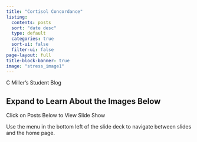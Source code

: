 ```yaml
---
title: "Cortisol Concordance"
listing:
  contents: posts
  sort: "date desc"
  type: default
  categories: true
  sort-ui: false
  filter-ui: false
page-layout: full
title-block-banner: true
image: "stress_image1"
---
```


::: callout-note
C Miller's Student Blog
:::

::: {.callout-caution collapse="true"}
## Expand to Learn About the Images Below

Click on Posts Below to View Slide Show
:::

::: callout-tip
Use the menu in the bottom left of the slide deck to navigate between slides and the home page.
:::
